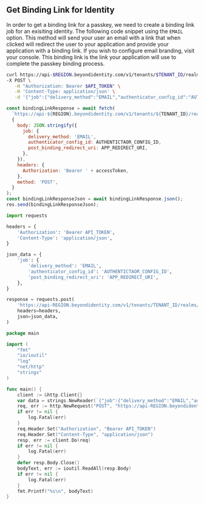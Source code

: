 
## Get Binding Link for Identity

In order to get a binding link for a passkey, we need to create a binding link job for an exisiting identity. The following code snippet using the `EMAIL` option. This method will send your user an email with a link that when clicked will redirect the user to your application and provide your application with a binding link. If you wish to configure email branding, visit your console. This binding link is the link your application will use to complete the passkey binding process.

<Tabs groupId="bind-passkey-backend-platform" queryString>
<TabItem value="curl" label="Curl">

```bash title="/credential-binding-jobs"
curl https://api-$REGION.beyondidentity.com/v1/tenants/$TENANT_ID/realms/$REALM_ID/identities/$IDENTITY_ID/credential-binding-jobs \
-X POST \
   -H "Authorization: Bearer $API_TOKEN" \
   -H 'Content-Type: application/json' \
   -d '{"job":{"delivery_method":"EMAIL","authenticator_config_id":"AUTHENTICTAOR_CONFIG_ID","post_binding_redirect_uri":"APP_REDIRECT_URI"}}'
```

</TabItem>
<TabItem value="node" label="Node">

```jsx title="/credential-binding-jobs"
const bindingLinkResponse = await fetch(
  `https://api-${REGION}.beyondidentity.com/v1/tenants/${TENANT_ID}/realms/${REALM_ID}/identities/${IDENTITY_ID}/credential-binding-jobs`,
  {
    body: JSON.stringify({
      job: {
        delivery_method: 'EMAIL',
        authenticator_config_id: AUTHENTICTAOR_CONFIG_ID,
        post_binding_redirect_uri: APP_REDIRECT_URI,
      },
    }),
    headers: {
      Authorization: 'Bearer ' + accessToken,
    },
    method: 'POST',
  }
);
const bindingLinkResponseJson = await bindingLinkResponse.json();
res.send(bindingLinkResponseJson);
```

</TabItem>
<TabItem value="python" label="Python">

```python title="/credential-binding-jobs"
import requests

headers = {
    'Authorization': 'Bearer API_TOKEN',
    'Content-Type': 'application/json',
}

json_data = {
    'job': {
        'delivery_method': 'EMAIL',
        'authenticator_config_id': 'AUTHENTICTAOR_CONFIG_ID',
        'post_binding_redirect_uri': 'APP_REDIRECT_URI',
    },
}

response = requests.post(
    'https://api-REGION.beyondidentity.com/v1/tenants/TENANT_ID/realms/REALM_ID/identities/IDENTITY_ID/credential-binding-jobs',
    headers=headers,
    json=json_data,
)
```

</TabItem>
<TabItem value="go" label="Go">

```go title="/credential-binding-jobs"
package main

import (
	"fmt"
	"io/ioutil"
	"log"
	"net/http"
	"strings"
)

func main() {
	client := &http.Client{}
	var data = strings.NewReader(`{"job":{"delivery_method":"EMAIL","authenticator_config_id":"AUTHENTICTAOR_CONFIG_ID","post_binding_redirect_uri":"APP_REDIRECT_URI"}}`)
	req, err := http.NewRequest("POST", "https://api-REGION.beyondidentity.com/v1/tenants/TENANT_ID/realms/REALM_ID/identities/IDENTITY_ID/credential-binding-jobs", data)
	if err != nil {
		log.Fatal(err)
	}
	req.Header.Set("Authorization", "Bearer API_TOKEN")
	req.Header.Set("Content-Type", "application/json")
	resp, err := client.Do(req)
	if err != nil {
		log.Fatal(err)
	}
	defer resp.Body.Close()
	bodyText, err := ioutil.ReadAll(resp.Body)
	if err != nil {
		log.Fatal(err)
	}
	fmt.Printf("%s\n", bodyText)
}
```

</TabItem>
</Tabs>
